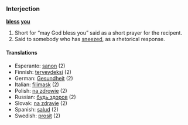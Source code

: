 ===Interjection===
'''[[bless]] [[you]]'''

# Short for &ldquo;may God bless you&rdquo; said as a short prayer for the recipent.
# Said to somebody who has [[sneeze]]d, as a rhetorical response.

====Translations====
*Esperanto: [[sanon]] (2)
*Finnish: [[terveydeksi]] (2)
*German: [[Gesundheit]] (2)
*Italian: [[filimask]] (2)
*Polish: [[na zdrowie]] (2)
*Russian: [[будь здоров]] (2)
*Slovak: [[na zdravie]] (2)
*Spanish: [[salud]] (2)
*Swedish: [[prosit]] (2)